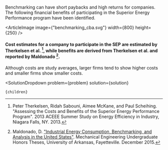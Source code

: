 


Benchmarking can have short paybacks and high returns for companies. The following financial benefits of participating in the Superior Energy Performance program have been identified.

<ArticleImage image={"benchmarking_cba.svg"} width={800} height={250} />
#### Cost estimates for a company to participate in the SEP are estimated by Therkelsen et al. [^"14"], while benefits are derived from Therkelsen et al. and reported by Maldonado [^"12"].

Although costs are study averages, larger firms tend to show higher costs and smaller firms show smaller costs.

[^"12"]: Maldonado, D. ["Industrial Energy Consumption, Benchmarking, and Analysis in the United States"](https://scholarworks.uark.edu/meeguht/48/). Mechanical Engineering Undergraduate Honors Theses, University of Arkansas, Fayetteville. December 2015.

[^"14"]: Peter Therkelsen, Ridah Sabouni, Aimee McKane, and Paul Scheihing. "Assessing the Costs and Benefits of the Superior Energy Performance Program". 2013 ACEEE Summer Study on Energy Efficiency in Industry, Niagara Falls, NY. 2013.

  <SolutionDropdown 
    problem={problem} 
    solution={solution}
  >
    {children}
  </SolutionDropdown>